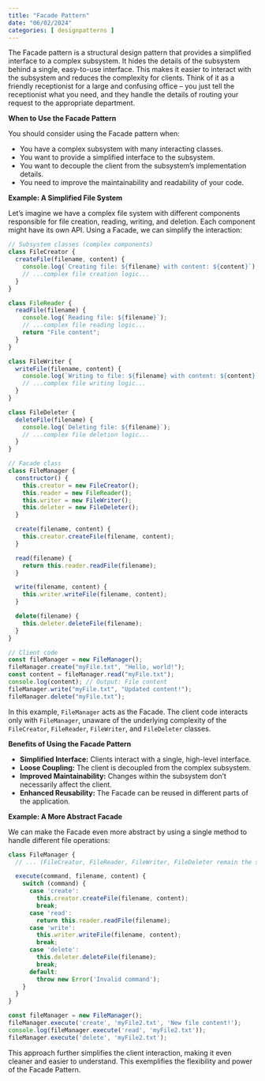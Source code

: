 ```yaml
---
title: "Facade Pattern"
date: "06/02/2024"
categories: [ designpatterns ]
---
```


The Facade pattern is a structural design pattern that provides a simplified interface to a complex subsystem. It hides the details of the subsystem behind a single, easy-to-use interface. This makes it easier to interact with the subsystem and reduces the complexity for clients. Think of it as a friendly receptionist for a large and confusing office – you just tell the receptionist what you need, and they handle the details of routing your request to the appropriate department.

**When to Use the Facade Pattern**

You should consider using the Facade pattern when:

* You have a complex subsystem with many interacting classes.
* You want to provide a simplified interface to the subsystem.
* You want to decouple the client from the subsystem's implementation details.
* You need to improve the maintainability and readability of your code.


**Example: A Simplified File System**

Let's imagine we have a complex file system with different components responsible for file creation, reading, writing, and deletion. Each component might have its own API. Using a Facade, we can simplify the interaction:

```javascript
// Subsystem classes (complex components)
class FileCreator {
  createFile(filename, content) {
    console.log(`Creating file: ${filename} with content: ${content}`);
    // ...complex file creation logic...
  }
}

class FileReader {
  readFile(filename) {
    console.log(`Reading file: ${filename}`);
    // ...complex file reading logic...
    return "File content";
  }
}

class FileWriter {
  writeFile(filename, content) {
    console.log(`Writing to file: ${filename} with content: ${content}`);
    // ...complex file writing logic...
  }
}

class FileDeleter {
  deleteFile(filename) {
    console.log(`Deleting file: ${filename}`);
    // ...complex file deletion logic...
  }
}

// Facade class
class FileManager {
  constructor() {
    this.creator = new FileCreator();
    this.reader = new FileReader();
    this.writer = new FileWriter();
    this.deleter = new FileDeleter();
  }

  create(filename, content) {
    this.creator.createFile(filename, content);
  }

  read(filename) {
    return this.reader.readFile(filename);
  }

  write(filename, content) {
    this.writer.writeFile(filename, content);
  }

  delete(filename) {
    this.deleter.deleteFile(filename);
  }
}

// Client code
const fileManager = new FileManager();
fileManager.create("myFile.txt", "Hello, world!");
const content = fileManager.read("myFile.txt");
console.log(content); // Output: File content
fileManager.write("myFile.txt", "Updated content!");
fileManager.delete("myFile.txt");
```

In this example, `FileManager` acts as the Facade.  The client code interacts only with `FileManager`, unaware of the underlying complexity of the `FileCreator`, `FileReader`, `FileWriter`, and `FileDeleter` classes.


**Benefits of Using the Facade Pattern**

* **Simplified Interface:**  Clients interact with a single, high-level interface.
* **Loose Coupling:**  The client is decoupled from the complex subsystem.
* **Improved Maintainability:** Changes within the subsystem don't necessarily affect the client.
* **Enhanced Reusability:** The Facade can be reused in different parts of the application.


**Example:  A More Abstract Facade**

We can make the Facade even more abstract by using a single method to handle different file operations:


```javascript
class FileManager {
  // ... (FileCreator, FileReader, FileWriter, FileDeleter remain the same) ...

  execute(command, filename, content) {
    switch (command) {
      case 'create':
        this.creator.createFile(filename, content);
        break;
      case 'read':
        return this.reader.readFile(filename);
      case 'write':
        this.writer.writeFile(filename, content);
        break;
      case 'delete':
        this.deleter.deleteFile(filename);
        break;
      default:
        throw new Error('Invalid command');
    }
  }
}

const fileManager = new FileManager();
fileManager.execute('create', 'myFile2.txt', 'New file content!');
console.log(fileManager.execute('read', 'myFile2.txt'));
fileManager.execute('delete', 'myFile2.txt');
```

This approach further simplifies the client interaction, making it even cleaner and easier to understand.  This exemplifies the flexibility and power of the Facade Pattern.

